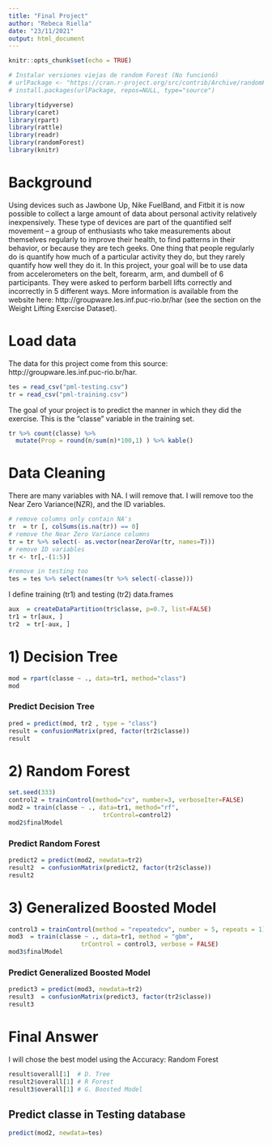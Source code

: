 ---
title: "Final Project"
author: "Rebeca Riella"
date: "23/11/2021"
output: html_document
---

```{r setup, include=FALSE}
knitr::opts_chunk$set(echo = TRUE)

# Instalar versiones viejas de random Forest (No funcionó)
# urlPackage <- "https://cran.r-project.org/src/contrib/Archive/randomForest/randomForest_4.5-34.tar.gz"
# install.packages(urlPackage, repos=NULL, type="source") 

library(tidyverse)
library(caret)
library(rpart)
library(rattle)
library(readr)
library(randomForest)
library(knitr)

```


# Background

Using devices such as Jawbone Up, Nike FuelBand, and Fitbit it is now possible to collect a large amount of data about personal activity relatively inexpensively. These type of devices are part of the quantified self movement – a group of enthusiasts who take measurements about themselves regularly to improve their health, to find patterns in their behavior, or because they are tech geeks. One thing that people regularly do is quantify how much of a particular activity they do, but they rarely quantify how well they do it. In this project, your goal will be to use data from accelerometers on the belt, forearm, arm, and dumbell of 6 participants. They were asked to perform barbell lifts correctly and incorrectly in 5 different ways. More information is available from the website here: http://groupware.les.inf.puc-rio.br/har (see the section on the Weight Lifting Exercise Dataset). 

# Load data

The data for this project come from this source: http://groupware.les.inf.puc-rio.br/har. 

```{r load, warning=FALSE, message=FALSE}
tes = read_csv("pml-testing.csv")
tr = read_csv("pml-training.csv")
```
The goal of your project is to predict the manner in which they did the exercise. This is the "classe" variable in the training set. 
```{r}
tr %>% count(classe) %>% 
  mutate(Prop = round(n/sum(n)*100,1) ) %>% kable()

```


# Data Cleaning

There are many variables with NA. I will remove that. 
I will remove too the Near Zero Variance(NZR), and the ID variables.
```{r}

# remove columns only contain NA's
tr  = tr [, colSums(is.na(tr)) == 0]
# remove the Near Zero Variance columns
tr = tr %>% select(- as.vector(nearZeroVar(tr, names=T)))
# remove ID variables
tr <- tr[,-(1:5)]

#remove in testing too
tes = tes %>% select(names(tr %>% select(-classe)))
```


I define training (tr1) and testing (tr2) data.frames
```{r}
aux  = createDataPartition(tr$classe, p=0.7, list=FALSE)
tr1 = tr[aux, ]
tr2  = tr[-aux, ]
```


# 1) Decision Tree

```{r}
mod = rpart(classe ~ ., data=tr1, method="class")
mod
```
### Predict Decision Tree

```{r}
pred = predict(mod, tr2 , type = "class")
result = confusionMatrix(pred, factor(tr2$classe))
result
```

# 2) Random Forest


```{r}
set.seed(333)
control2 = trainControl(method="cv", number=3, verboseIter=FALSE)
mod2 = train(classe ~ ., data=tr1, method="rf",
                          trControl=control2)
mod2$finalModel
```

### Predict Random Forest

```{r}
predict2 = predict(mod2, newdata=tr2)
result2  = confusionMatrix(predict2, factor(tr2$classe))
result2
```

# 3) Generalized Boosted Model

```{r}
control3 = trainControl(method = "repeatedcv", number = 5, repeats = 1)
mod3  = train(classe ~ ., data=tr1, method = "gbm",
                    trControl = control3, verbose = FALSE)
mod3$finalModel
```

### Predict Generalized Boosted Model
```{r}
predict3 = predict(mod3, newdata=tr2)
result3  = confusionMatrix(predict3, factor(tr2$classe))
result3
```


# Final Answer

I will chose the best model using the Accuracy: Random Forest

```{r}
result$overall[1]  # D. Tree
result2$overall[1] # R Forest 
result3$overall[1] # G. Boosted Model

```



## Predict classe in Testing database


```{r}
predict(mod2, newdata=tes)

```

